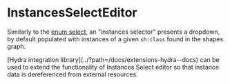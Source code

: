 
# InstancesSelectEditor

Similarly to the [enum select](../?path=/docs/dash-enumselecteditor--docs#choice%20of%20iris),
an "instances selector" presents a dropdown, by default populated with instances of a given `sh:class` found in the shapes graph.

<CCallout color="info">
  [Hydra integration library](../?path=/docs/extensions-hydra--docs) can be used to extend the functionality of Instances Select editor so that instance data is dereferenced from external resources.
</CCallout>

<Meta of={InstanceSelect}/>

<Stories />
